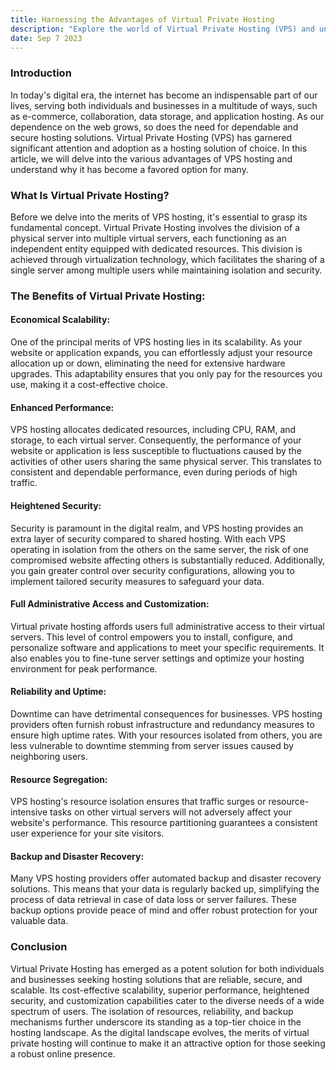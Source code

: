 ```yaml
---
title: Harnessing the Advantages of Virtual Private Hosting
description: "Explore the world of Virtual Private Hosting (VPS) and uncover the myriad benefits that have made it the go-to choice for individuals and businesses alike. Discover how VPS hosting offers cost-effective scalability, enhanced performance, heightened security, and full customization options."
date: Sep 7 2023
---
```


### Introduction

In today's digital era, the internet has become an indispensable part of our lives, serving both individuals and businesses in a multitude of ways, such as e-commerce, collaboration, data storage, and application hosting. As our dependence on the web grows, so does the need for dependable and secure hosting solutions. Virtual Private Hosting (VPS) has garnered significant attention and adoption as a hosting solution of choice. In this article, we will delve into the various advantages of VPS hosting and understand why it has become a favored option for many.

### What Is Virtual Private Hosting?

Before we delve into the merits of VPS hosting, it's essential to grasp its fundamental concept. Virtual Private Hosting involves the division of a physical server into multiple virtual servers, each functioning as an independent entity equipped with dedicated resources. This division is achieved through virtualization technology, which facilitates the sharing of a single server among multiple users while maintaining isolation and security.

### The Benefits of Virtual Private Hosting:

#### Economical Scalability:
One of the principal merits of VPS hosting lies in its scalability. As your website or application expands, you can effortlessly adjust your resource allocation up or down, eliminating the need for extensive hardware upgrades. This adaptability ensures that you only pay for the resources you use, making it a cost-effective choice.

#### Enhanced Performance:
VPS hosting allocates dedicated resources, including CPU, RAM, and storage, to each virtual server. Consequently, the performance of your website or application is less susceptible to fluctuations caused by the activities of other users sharing the same physical server. This translates to consistent and dependable performance, even during periods of high traffic.

#### Heightened Security:
Security is paramount in the digital realm, and VPS hosting provides an extra layer of security compared to shared hosting. With each VPS operating in isolation from the others on the same server, the risk of one compromised website affecting others is substantially reduced. Additionally, you gain greater control over security configurations, allowing you to implement tailored security measures to safeguard your data.

#### Full Administrative Access and Customization:
Virtual private hosting affords users full administrative access to their virtual servers. This level of control empowers you to install, configure, and personalize software and applications to meet your specific requirements. It also enables you to fine-tune server settings and optimize your hosting environment for peak performance.

#### Reliability and Uptime:
Downtime can have detrimental consequences for businesses. VPS hosting providers often furnish robust infrastructure and redundancy measures to ensure high uptime rates. With your resources isolated from others, you are less vulnerable to downtime stemming from server issues caused by neighboring users.

#### Resource Segregation:
VPS hosting's resource isolation ensures that traffic surges or resource-intensive tasks on other virtual servers will not adversely affect your website's performance. This resource partitioning guarantees a consistent user experience for your site visitors.

#### Backup and Disaster Recovery:
Many VPS hosting providers offer automated backup and disaster recovery solutions. This means that your data is regularly backed up, simplifying the process of data retrieval in case of data loss or server failures. These backup options provide peace of mind and offer robust protection for your valuable data.

### Conclusion

Virtual Private Hosting has emerged as a potent solution for both individuals and businesses seeking hosting solutions that are reliable, secure, and scalable. Its cost-effective scalability, superior performance, heightened security, and customization capabilities cater to the diverse needs of a wide spectrum of users. The isolation of resources, reliability, and backup mechanisms further underscore its standing as a top-tier choice in the hosting landscape. As the digital landscape evolves, the merits of virtual private hosting will continue to make it an attractive option for those seeking a robust online presence.
